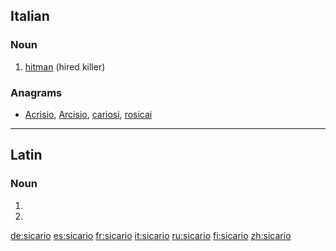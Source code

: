==Italian==

===Noun===
{{it-noun|sicar|m|io|i}}

# [[hitman]] (hired killer)

===Anagrams===
* [[Acrisio#Italian|Acrisio]], [[Arcisio#Italian|Arcisio]], [[cariosi#Italian|cariosi]], [[rosicai#Italian|rosicai]]

----

==Latin==

===Noun===
{{la-noun-form|sīcāriō}}

# {{inflection of|sicarius|sīcārius|dat|s|lang=la}}
# {{inflection of|sicarius|sīcārius|abl|s|lang=la}}
{{count page|[[Wiktionary:Page count]]}}

[[de:sicario]]
[[es:sicario]]
[[fr:sicario]]
[[it:sicario]]
[[ru:sicario]]
[[fi:sicario]]
[[zh:sicario]]